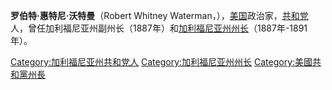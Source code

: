 {{unreferenced|time=2010-09-18T02:00:54+00:00}}
{{Infobox Governor
|name        = 罗伯特·惠特尼·沃特曼<br/>Robert Whitney Waterman
|image       = Robert Waterman.jpg
|order       = 17
|office      = 加利福尼亚州州长
|term_start  = 1887年9月12日
|term_end    = 1891年1月8日
|lieutenant  = [[斯蒂芬·M·怀特|斯蒂芬·M·怀特]]
|predecessor = [[华盛顿·巴特利特|华盛顿·巴特利特]]
|successor   = [[亨利·马卡姆|亨利·马卡姆]]
|birth_date  = {{birth date|1826|12|15|mf=y}}
|birth_place = [[纽约州|纽约州]][[费尔菲尔德_(纽约州)|费尔菲尔德]]
|death_date  = {{death date and age|1891|4|12|1826|12|15}}
|death_place = [[加利福尼亚州|加利福尼亚州]][[圣迭戈_(加利福尼亚州)|圣迭戈]]
|party       = [[美国共和党|共和党]]
|spouse      =
|profession  =
|religion    =
}}
'''罗伯特·惠特尼·沃特曼'''（Robert Whitney Waterman，{{bd|1826年|12月15日|1891年|4月12日|W}}），[[美国|美国]]政治家，[[美国共和党|共和党]]人，曾任加利福尼亚州副州长（1887年）和[[加利福尼亚州州长|加利福尼亚州州长]]（1887年-1891年）。

{{US-poli-bio-stub}}
{{normdaten}}
{{DEFAULTSORT:Waterman}}
[[Category:加利福尼亚州共和党人|Category:加利福尼亚州共和党人]]
[[Category:加利福尼亚州州长|Category:加利福尼亚州州长]]
[[Category:美國共和黨州長|Category:美國共和黨州長]]